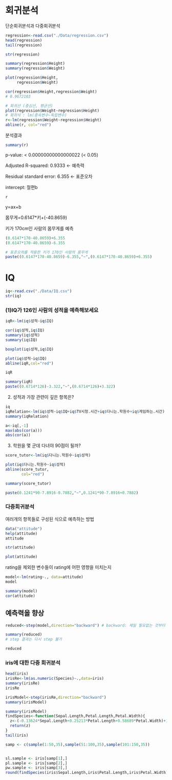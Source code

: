 # 회귀분석

단순회귀분석과 다중회귀분석

```{r}
regression<-read.csv("./Data/regression.csv")
head(regression)
tail(regression)
```

```{r}
str(regression)
```

```{r}
summary(regression$Height)
summary(regression$Weight)
```

```{r}
plot(regression$Height,
     regression$Weight)
```

```{r}
cor(regression$Height,regression$Weight)
# 0.9672103
```

```{r}
# 회귀선 (중심선, 평균선)
plot(regression$Weight~regression$Height)
# 회귀식 : lm(종속변수~독립변수)
r<-lm(regression$Weight~regression$Height)
abline(r, col="red")
```

분석결과

```{r}
summary(r)
```

p-value: \< 0.00000000000000022 (\< 0.05)

Adjusted R-squared: 0.9333 \<- 예측력

Residual standard error: 6.355 \<- 표준오차

intercept: 절편b

```{r}
r
```

y=ax+b

몸무게=0.6147\*키+(-40.8659)

키가 170cm인 사람의 몸무게를 예측

```{r}
(0.6147*170-40.8659)+6.355
(0.6147*170-40.8659)-6.355

# 표준오차를 적용한 키가 170인 사람의 몸무게
paste((0.6147*170-40.8659)-6.355,"~",(0.6147*170-40.8659)+6.355)
```

# IQ

```{r}
iq<-read.csv("./Data/IQ.csv")
str(iq)
```

### (1)IQ가 126인 사람의 성적을 예측해보세요

```{r}
iqR<-lm(iq$성적~iq$IQ)
```

```{r}
cor(iq$성적,iq$IQ)
summary(iq$성적)
summary(iq$IQ)

boxplot(iq$성적,iq$IQ)
```

```{r}
plot(iq$성적~iq$IQ)
abline(iqR,col="red")
```

```{r}
iqR
```

```{r}
summary(iqR)
paste((0.6714*126)-3.322,"~",(0.6714*126)+3.322)
```

(2) 성적과 가장 관련이 깊은 항목은?

```{r}
iq
iqRelation<-lm(iq$성적~iq$IQ+iq$TV시청.시간+iq$다니는.학원수+iq$게임하는.시간)
summary(iqRelation)

a<-iq[,-1]
max(abs(cor(a)))
abs(cor(a))
```

(3) 학원을 몇 군데 다녀야 90점이 될까?

```{r}
score_tutor<-lm(iq$다니는.학원수~iq$성적)
```

```{r}
plot(iq$다니는.학원수~iq$성적)
abline(score_tutor,
       col="red")
```

```{r}
summary(score_tutor)

paste(0.1241*90-7.8916-0.7882,"~",0.1241*90-7.8916+0.7882)
```

### 다중회귀분석

여러개의 항목들로 구성된 식으로 예측하는 방법

```{r}
data("attitude")
help(attitude)
attitude
```

```{r}
str(attitude)
```

```{r}
plot(attitude)
```

rating을 제외한 변수들이 rating에 어떤 영향을 미치는지

```{r}
model<-lm(rating~., data=attitude)
model
```

```{r}
summary(model)
cor(attitude)
```

## 예측력을 향상

```{r}
reduced<-step(model,direction="backward") # backward: 제일 필요없는 것부터 제거
```

```{r}
summary(reduced)
# step 결과는 다시 step 불가
```

```{r}
reduced
```

### iris에 대한 다중 회귀분석

```{r}
head(iris)
irisRe<-lm(as.numeric(Species)~.,data=iris)
summary(irisRe)
irisRe
```

```{r}
irisModel<-step(irisRe,direction="backward")
summary(irisModel)

```

```{r}
summary(irisModel)
findSpecies<-function(Sepal.Length,Petal.Length,Petal.Width){
  z<-(-0.13624*Sepal.Length+0.25213*Petal.Length+0.58689*Petal.Width)+1.1447
  return(z)
}
tail(iris)
```

```{r}
samp <- c(sample(1:50,35),sample(51:100,35),sample(101:150,35))


sl.sample <- iris[samp[1],]
pl.sample <- iris[samp[2],]
pw.sample <- iris[samp[3],]
round(findSpecies(iris$Sepal.Length,iris$Petal.Length,iris$Petal.Width),0)
```
